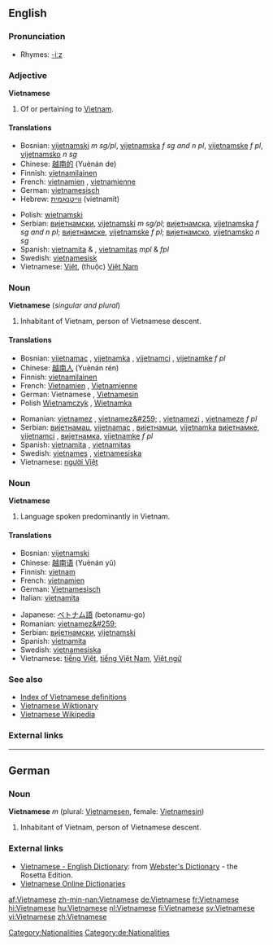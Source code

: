 {{interwiktionary|code=vi}}
==English==
{{wikipedia}}

===Pronunciation===
*Rhymes: [[Rhymes:English:-iːz|-iːz]]

===Adjective===
'''Vietnamese'''

#Of or pertaining to [[Vietnam]].

====Translations====
{{top}}
*Bosnian: [[vijetnamski]] ''m sg/pl'', [[vijetnamska]] ''f sg and n pl'', [[vijetnamske]] ''f pl'', [[vijetnamsko]] ''n sg''
*Chinese: [[越南的]] (Yuènán de)
*Finnish: [[vietnamilainen]]
*French: [[vietnamien]] {{m}}, [[vietnamienne]] {{f}}
*German: [[vietnamesisch]]
*Hebrew: [[ווייטנאמית]] (vietnamít)
{{mid}}
*Polish: [[wietnamski]]
*Serbian: [[вијетнамски]], [[vijetnamski]] ''m sg/pl''; [[вијетнамска]], [[vijetnamska]] ''f sg and n pl''; [[вијетнамске]], [[vijetnamske]] ''f pl''; [[вијетнамско]], [[vijetnamsko]] ''n sg''
*Spanish: [[vietnamita]] {{m}} &amp; {{f}}, [[vietnamitas]] ''mpl'' &amp; ''fpl''
*Swedish: [[vietnamesisk]]
*Vietnamese: [[Việt]], (thuộc) [[Việt Nam]]
{{bottom}}

===Noun===
'''Vietnamese''' (''singular and plural'')

#Inhabitant of Vietnam, person of Vietnamese descent.

====Translations====
{{top}}
*Bosnian: [[vijetnamac]] {{m}}, [[vijetnamka]] {{f}}, [[vijetnamci]] {{p}}, [[vijetnamke]] ''f pl''
*Chinese: [[越南人]] (Yuènán rén)
*Finnish: [[vietnamilainen]]
*French: [[Vietnamien]] {{m}}, [[Vietnamienne]] {{f}}
*German: Vietnamese {{m}}, [[Vietnamesin]] {{f}}
*Polish [[Wietnamczyk]] {{m}}, [[Wietnamka]] {{f}}
{{mid}}
*Romanian: [[vietnamez]] {{m}}, [[vietnamez&#259;]] {{f}}, [[vietnamezi]] {{p}}, [[vietnameze]] ''f pl''
*Serbian: [[вијетнамац]], [[vijetnamac]] {{m}}, [[вијетнамци]], [[vijetnamka]] {{f}} [[вијетнамке]], [[vijetnamci]] {{p}}, [[вијетнамка]], [[vijetnamke]] ''f pl''
*Spanish: [[vietnamita]] {{mf}}, [[vietnamitas]] {{p}}
*Swedish: [[vietnames]] {{m}}, [[vietnamesiska]] {{f}}
*Vietnamese: [[người Việt]]
{{bottom}}

===Noun===
'''Vietnamese'''

# Language spoken predominantly in Vietnam.

====Translations====
{{top}}
*Bosnian: [[vijetnamski]] {{m}}
*Chinese: [[越南语]] (Yuènán yǔ)
*Finnish: [[vietnam]]
*French: [[vietnamien]] {{m}}
*German: [[Vietnamesisch]] {{n}}
*Italian: [[vietnamita]] {{m}}
{{mid}}
*Japanese: [[ベトナム語]] (betonamu-go)
*Romanian: [[vietnamez&#259;]] {{f}}
*Serbian: [[вијетнамски]], [[vijetnamski]] {{m}}
*Spanish: [[vietnamita]] {{m}}
*Swedish: [[vietnamesiska]]
*Vietnamese: [[tiếng Việt]], [[tiếng Việt Nam]], [[Việt ngữ]]
{{bottom}}

===See also===
*[[Wiktionary:Vietnamese index|Index of Vietnamese definitions]]
*[[:vi:Trang Chính|Vietnamese Wiktionary]]
*[[:vi:w:Trang Chính|Vietnamese Wikipedia]]

===External links===
{{ethnologue|code=vie}}

----

==German==

===Noun===
'''Vietnamese''' ''m'' (plural: [[Vietnamesen]], female: [[Vietnamesin]])

#Inhabitant of Vietnam, person of Vietnamese descent.

[[Category:Nationalities]]
[[Category:de:Nationalities]]

=== External links ===
*[http://www.websters-online-dictionary.org/definition/Vietnamese-english/ Vietnamese - English Dictionary]: from [http://www.websters-online-dictionary.org/ Webster's Dictionary] - the Rosetta Edition.
*[http://vdict.com Vietnamese Online Dictionaries]

[[af:Vietnamese]]
[[zh-min-nan:Vietnamese]]
[[de:Vietnamese]]
[[fr:Vietnamese]]
[[hi:Vietnamese]]
[[hu:Vietnamese]]
[[nl:Vietnamese]]
[[fi:Vietnamese]]
[[sv:Vietnamese]]
[[vi:Vietnamese]]
[[zh:Vietnamese]]